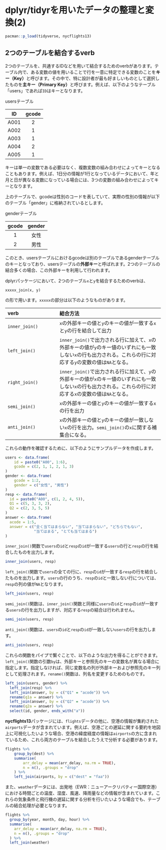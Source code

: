 # dplyr/tidyrを用いたデータの整理と変換(2) {#dplyr_tidyr_02}

```r
pacman::p_load(tidyverse, nycflights13)
```

## 2つのテーブルを結合するverb {#two_table_verbs}

2つのテーブルを、共通するIDなどを用いて結合するためのverbがあります。テーブル内で、ある変数の値を用いることで行を一意に特定できる変数のことを**キー（Key）**と呼びます。その中で、特に設計者が最も好ましいものとして選択したものを**主キー（Primary Key）**と呼びます。例えば、以下のようなテーブル「users」であれば`ID`はキーとなります。

usersテーブル

|ID|gcode|
|:---:|:---:|
|A001|2|
|A002|1|
|A003|1|
|A004|2|
|A005|1|

キーは単一の変数である必要はなく、複数変数の組み合わせによってキーとなることもあります。例えば、1日分の情報が1行となっているデータにおいて、年と月と日が異なる変数になっている場合には、3つの変数の組み合わせによってキーとなります。

上のテーブルで、gcodeは性別のコードを表していて、実際の性別の情報が以下のテーブル「gender」に格納されているとします。

genderテーブル

|gcode|gender|
|:---:|:---:|
|1|女性|
|2|男性|

このとき、usersテーブルにおけるgcodeは別のテーブルであるgenderテーブルのキーとなっており、usersテーブルの**外部キー**と呼ばれます。2つのテーブルの結合多くの場合、この外部キーを利用して行われます。

dplyrパッケージにおいて、2つのテーブル`x`と`y`を結合するためのverbは、

```
xxxxx_join(x, y)
```

の形で用います。`xxxxx`の部分は以下のようなものがあります。

|verb|結合方法|
|:----------|:---------------------|
|`inner_join()`|`x`の外部キーの値と`y`のキーの値が一致する`x`と`y`の行を結合して出力|
|`left_join()`|`inner_join()`で出力される行に加えて、`x`の外部キーの値が`y`のキー値のいずれにも一致しない`x`の行も出力される。これらの行に対応する`y`の変数の値は`NA`となる。|
|`right_join()`|`inner_join()`で出力される行に加えて、`y`の外部キーの値が`x`のキー値のいずれにも一致しない`x`の行も出力される。これらの行に対応する`x`の変数の値は`NA`となる。|
|`semi_join()`|`x`の外部キーの値と`y`のキーの値が一致する`x`の行を出力|
|`anti_join()`|`x`の外部キーの値と`y`のキーの値が一致しない`x`の行を出力。`semi_join()`の`x`に関する補集合になる。|

これらの動作を確認するために、以下のようにサンプルデータを作成します。

```r
users <- data.frame(
	id = paste0("A00", 1:6),
	gcode = c(2, 1, 1, 2, 1, 3)
)
gender <- data.frame(
	gcode = 1:2,
	gender = c("女性", "男性")
)
resp <- data.frame(
  id = paste0("A00", c(1, 2, 4, 5)),
  Q1 = c(5, 3, 3, 2),
  Q2 = c(2, 3, 5, 5)
)
answer <- data.frame(
  acode = 1:5,
  answer = c("全く当てはまらない", "当てはまらない", "どちらでもない",
             "当てはまる", "とても当てはまる")
)
```

`inner_join()`関数で`users`の`id`と`resp`の`id`が一致する`users`の行と`resp`の行を結合したものを出力します。

```r
inner_join(users, resp)
```

`left_join()`関数で`users`の全ての行に、`resp`の`id`が一致する`resp`の行を結合したものを出力します。`users`の行のうち、`resp`の`id`と一致しない行については、`resp`の列の値が`NA`となります。

```r
left_join(users, resp)
```

`semi_join()`関数は、`inner_join()`関数と同様に`users`の`id`と`resp`の`id`が一致する`users`の行を出力しますが、対応する`resp`の結合は行われません。

```r
semi_join(users, resp)
```

`anti_join()`関数は、`users`の`id`と`resp`の`id`が一致しない`users`の行を出力します。

```r
anti_join(users, resp)
```

これらの関数をパイプで繋ぐことで、以下のような出力を得ることができます。`left_join()`関数の引数`by`は、外部キーと参照先のキーの変数名が異なる場合に指定します。指定しなければ、同じ変数名の列が外部キーおよび参照先のキー列として処理されます。`rename()`関数は、列名を変更するためのものです。

```r
left_join(users, gender) %>% 
  left_join(resp) %>% 
  left_join(answer, by = c("Q1" = "acode")) %>% 
  rename(q1a = answer) %>% 
  left_join(answer, by = c("Q2" = "acode")) %>% 
  rename(q2a = answer) %>% 
  select(id, gender, ends_with("a"))
```

**nycflights13**パッケージには、`flights`データの他に、空港の情報が集約された`airports`データが含まれています。例えば、空港ごとの遅延に関する要約を地図上に可視化したいような場合、空港の緯度経度の情報は`airports`の方に含まれているため、これら両方のテーブルを結合したうえで分析する必要があります。

```r
flights %>% 
	group_by(dest) %>% 
	summarise(
		arr_delay = mean(arr_delay, na.rm = TRUE),
		n = n(), .groups = "drop"
	) %>%
	left_join(airports, by = c("dest" = "faa"))
```

また、`weather`データには、出発地（EWR：ニューアークリバティー国際空港）における時間ごとの温度、湿度、風速、降雨量などの情報が含まれています。これらの気象条件と飛行機の遅延に関する分析を行いたいような場合でも、テーブルの結合処理が必要となります。

```r
flights %>% 
  group_by(year, month, day, hour) %>% 
  summarise(
    arr_delay = mean(arr_delay, na.rm = TRUE),
    n = n(), .groups = "drop"
  ) %>% 
  left_join(weather)
```

